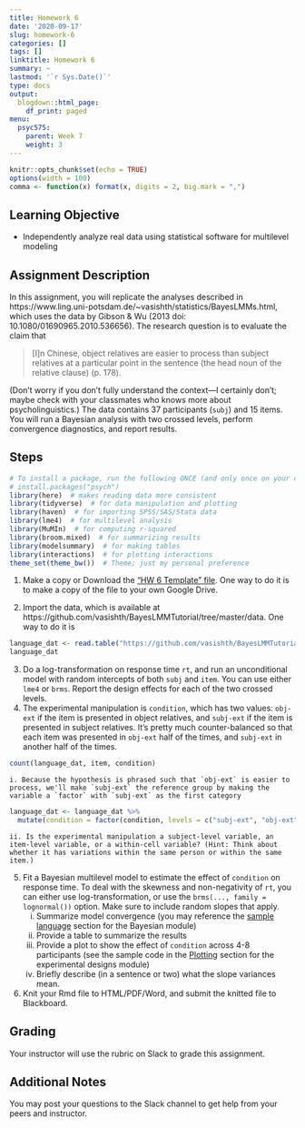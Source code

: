 ```yaml
---
title: Homework 6
date: '2020-09-17'
slug: homework-6
categories: []
tags: []
linktitle: Homework 6
summary: ~
lastmod: '`r Sys.Date()`'
type: docs
output:
  blogdown::html_page:
    df_print: paged
menu:
  psyc575:
    parent: Week 7
    weight: 3
---
```


```r
knitr::opts_chunk$set(echo = TRUE)
options(width = 100)
comma <- function(x) format(x, digits = 2, big.mark = ",")
```

## Learning Objective

- Independently analyze real data using statistical software for multilevel modeling

## Assignment Description 

In this assignment, you will replicate the analyses described in https://www.ling.uni-potsdam.de/~vasishth/statistics/BayesLMMs.html, which uses the data by Gibson & Wu (2013 doi: 10.1080/01690965.2010.536656). The research question is to evaluate the claim that

> [I]n Chinese, object relatives are easier to process than subject relatives at a particular point in the sentence (the head noun of the relative clause) (p. 178). 

(Don't worry if you don't fully understand the context---I certainly don't; maybe check with your classmates who knows more about psycholinguistics.) The data contains 37 participants (`subj`) and 15 items. You will run a Bayesian analysis with two crossed levels, perform convergence diagnostics, and report results. 

## Steps

```r
# To install a package, run the following ONCE (and only once on your computer)
# install.packages("psych")  
library(here)  # makes reading data more consistent
library(tidyverse)  # for data manipulation and plotting
library(haven)  # for importing SPSS/SAS/Stata data
library(lme4)  # for multilevel analysis
library(MuMIn)  # for computing r-squared
library(broom.mixed)  # for summarizing results
library(modelsummary)  # for making tables
library(interactions)  # for plotting interactions
theme_set(theme_bw())  # Theme; just my personal preference
```

1. Make a copy or Download the ["HW 6 Template" file](/hw_templates/hw6_template.Rmd). One way to do it is to make a copy of the file to your own Google Drive. 

2. Import the data, which is available at https://github.com/vasishth/BayesLMMTutorial/tree/master/data. One way to do it is 
```r
language_dat <- read.table("https://github.com/vasishth/BayesLMMTutorial/raw/master/data/gibsonwu2012datarepeat.txt")
language_dat
```

3. Do a log-transformation on response time `rt`, and run an unconditional model with random intercepts of both `subj` and `item`. You can use either `lme4` or `brms`. Report the design effects for each of the two crossed levels. 
4. The experimental manipulation is `condition`, which has two values: `obj-ext` if the item is presented in object relatives, and `subj-ext` if the item is presented in subject relatives. It's pretty much counter-balanced so that each item was presented in `obj-ext` half of the times, and `subj-ext` in another half of the times. 
```r
count(language_dat, item, condition)
```
    i. Because the hypothesis is phrased such that `obj-ext` is easier to process, we'll make `subj-ext` the reference group by making the variable a `factor` with `subj-ext` as the first category
```r
language_dat <- language_dat %>% 
  mutate(condition = factor(condition, levels = c("subj-ext", "obj-ext")))
```
    ii. Is the experimental manipulation a subject-level variable, an item-level variable, or a within-cell variable? (Hint: Think about whether it has variations within the same person or within the same item.)
5. Fit a Bayesian multilevel model to estimate the effect of `condition` on response time. To deal with the skewness and non-negativity of `rt`, you can either use log-transformation, or use the `brms(..., family = lognormal())` option. Make sure to include random slopes that apply.
    i. Summarize model convergence (you may reference the [sample language]( ../rcode6/#sample-language-for-describing-the-bayesian-analysis) section for the Bayesian module)
    ii. Provide a table to summarize the results
    iii. Provide a plot to show the effect of `condition` across 4-8 participants (see the sample code in the [Plotting](../rcode7/#plotting-1) section for the experimental designs module)
    iv. Briefly describe (in a sentence or two) what the slope variances mean. 
6. Knit your Rmd file to HTML/PDF/Word, and submit the knitted file to Blackboard. 

## Grading 

Your instructor will use the rubric on Slack to grade this assignment. 

## Additional Notes

You may post your questions to the Slack channel to get help from your peers and instructor. 
